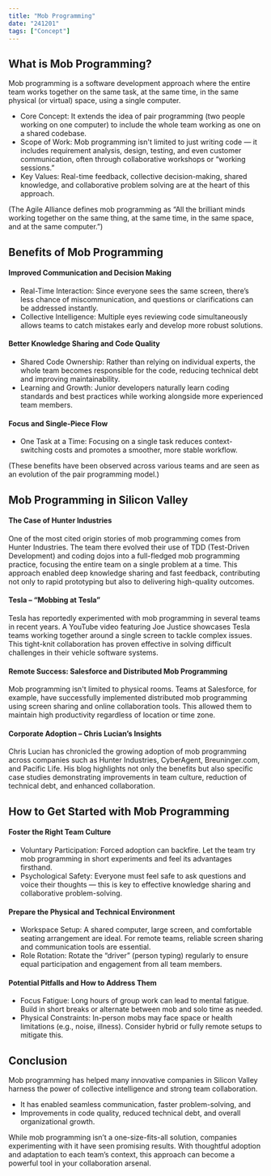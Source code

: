 ```yaml
---
title: "Mob Programming"
date: "241201"
tags: ["Concept"]
---
```


## What is Mob Programming?

Mob programming is a software development approach where the entire team works together on the same task, at the same time, in the same physical (or virtual) space, using a single computer.

- Core Concept: It extends the idea of pair programming (two people working on one computer) to include the whole team working as one on a shared codebase.
- Scope of Work: Mob programming isn't limited to just writing code — it includes requirement analysis, design, testing, and even customer communication, often through collaborative workshops or “working sessions.”
- Key Values: Real-time feedback, collective decision-making, shared knowledge, and collaborative problem solving are at the heart of this approach.

(The Agile Alliance defines mob programming as “All the brilliant minds working together on the same thing, at the same time, in the same space, and at the same computer.”)

## Benefits of Mob Programming

#### Improved Communication and Decision Making

- Real-Time Interaction: Since everyone sees the same screen, there’s less chance of miscommunication, and questions or clarifications can be addressed instantly.
- Collective Intelligence: Multiple eyes reviewing code simultaneously allows teams to catch mistakes early and develop more robust solutions.

#### Better Knowledge Sharing and Code Quality

- Shared Code Ownership: Rather than relying on individual experts, the whole team becomes responsible for the code, reducing technical debt and improving maintainability.
- Learning and Growth: Junior developers naturally learn coding standards and best practices while working alongside more experienced team members.

#### Focus and Single-Piece Flow

- One Task at a Time: Focusing on a single task reduces context-switching costs and promotes a smoother, more stable workflow.

(These benefits have been observed across various teams and are seen as an evolution of the pair programming model.)

## Mob Programming in Silicon Valley

#### The Case of Hunter Industries

One of the most cited origin stories of mob programming comes from Hunter Industries. The team there evolved their use of TDD (Test-Driven Development) and coding dojos into a full-fledged mob programming practice, focusing the entire team on a single problem at a time. This approach enabled deep knowledge sharing and fast feedback, contributing not only to rapid prototyping but also to delivering high-quality outcomes.

#### Tesla – “Mobbing at Tesla”

Tesla has reportedly experimented with mob programming in several teams in recent years. A YouTube video featuring Joe Justice showcases Tesla teams working together around a single screen to tackle complex issues. This tight-knit collaboration has proven effective in solving difficult challenges in their vehicle software systems.

#### Remote Success: Salesforce and Distributed Mob Programming

Mob programming isn't limited to physical rooms. Teams at Salesforce, for example, have successfully implemented distributed mob programming using screen sharing and online collaboration tools. This allowed them to maintain high productivity regardless of location or time zone.

#### Corporate Adoption – Chris Lucian’s Insights

Chris Lucian has chronicled the growing adoption of mob programming across companies such as Hunter Industries, CyberAgent, Breuninger.com, and Pacific Life. His blog highlights not only the benefits but also specific case studies demonstrating improvements in team culture, reduction of technical debt, and enhanced collaboration.

## How to Get Started with Mob Programming

#### Foster the Right Team Culture

- Voluntary Participation: Forced adoption can backfire. Let the team try mob programming in short experiments and feel its advantages firsthand.
- Psychological Safety: Everyone must feel safe to ask questions and voice their thoughts — this is key to effective knowledge sharing and collaborative problem-solving.

#### Prepare the Physical and Technical Environment

- Workspace Setup: A shared computer, large screen, and comfortable seating arrangement are ideal. For remote teams, reliable screen sharing and communication tools are essential.
- Role Rotation: Rotate the “driver” (person typing) regularly to ensure equal participation and engagement from all team members.

#### Potential Pitfalls and How to Address Them

- Focus Fatigue: Long hours of group work can lead to mental fatigue. Build in short breaks or alternate between mob and solo time as needed.
- Physical Constraints: In-person mobs may face space or health limitations (e.g., noise, illness). Consider hybrid or fully remote setups to mitigate this.

## Conclusion

Mob programming has helped many innovative companies in Silicon Valley harness the power of collective intelligence and strong team collaboration.

- It has enabled seamless communication, faster problem-solving, and
- Improvements in code quality, reduced technical debt, and overall organizational growth.

While mob programming isn’t a one-size-fits-all solution, companies experimenting with it have seen promising results. With thoughtful adoption and adaptation to each team’s context, this approach can become a powerful tool in your collaboration arsenal.
